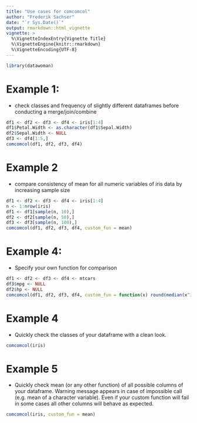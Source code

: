 ```yaml
---
title: "Use cases for comcomcol"
author: "Frederik Sachser"
date: "`r Sys.Date()`"
output: rmarkdown::html_vignette
vignette: >
  %\VignetteIndexEntry{Vignette Title}
  %\VignetteEngine{knitr::rmarkdown}
  %\VignetteEncoding{UTF-8}
---
```


```r
library(datawoman)
```

# Example 1:
- check classes and frequency of slightly different dataframes before conducting a merge/join/combine
```r
df1 <- df2 <- df3 <- df4 <- iris[1:4]
df1$Petal.Width <- as.character(df1$Sepal.Width)
df2$Sepal.Width <- NULL
df3 <- df4[1:5,]
comcomcol(df1, df2, df3, df4)
```

# Example 2
- compare consistency of mean for all numeric variables of iris data by increasing sample size
```r
df1 <- df2 <- df3 <- df4 <- iris[1:4]
n <- 1:nrow(iris)
df1 <- df1[sample(n, 10),]
df2 <- df2[sample(n, 50),]
df3 <- df3[sample(n, 100),]
comcomcol(df1, df2, df3, df4, custom_fun = mean)
```

# Example 4:
- Specify your own function for comparison
```r
df1 <- df2 <- df3 <- df4 <- mtcars
df3$mpg <- NULL
df2$hp <- NULL
comcomcol(df1, df2, df3, df4, custom_fun = function(x) round(median(x^3)))
```

# Example 4
-  Quickly check the classes of your dataframe with a clean look.
```r
comcomcol(iris)
```

# Example 5
- Quickly check mean (or any other function) of all possible columns of your dataframe. Warning message appears in case of impossible call (e.g. mean of a character variable). Even if your custom function will fail in some cases all other columns will behave as expected.
```r
comcomcol(iris, custom_fun = mean)
```
